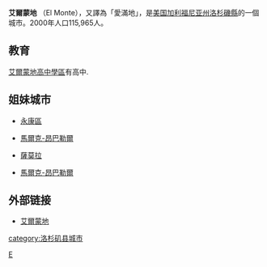 {{Infobox City |
official_name = City of El Monte, California |
chinese_name = 艾爾蒙地 |
nickname = |
image_flag = |
image_seal = <!-- 檔案不存在 El_monte_city_seal.PNG --> |
image_map = LA County Incorporated Areas El Monte highlighted.svg |
map_caption = Location of El Monte in the County of Los Angeles 
|subdivision_type  = [[世界政區索引|國家]]
|subdivision_type1 = [[美國行政區劃|州名]]
|subdivision_type2 = [[加利福尼亞州行政區劃|縣]] 
|subdivision_name  = [[美國|美國]]
|subdivision_name1 = [[加州|加州]]
|subdivision_name2 = [[洛杉磯縣|洛杉磯縣]] |
leader_title = [[Mayor|Mayor]] |
leader_name = Jessica Ancona|
area_note = |
area_magnitude = 
|area_total_km2 = 25.1
|area_total_sq_mi = 9.7
|area_land_km2 = 24.7
|area_land_sq_mi = 9.6
|area_water_km2 = 0.4
|area_water_sq_mi = 0.1 |
population_as_of = 2000 |
population_note = |
population_total = 115965   |
population_density_km2 =4688.4   |
timezone = {{tsl|en|Pacific Standard Time||PST}} |
utc_offset = −8 |
timezone_DST = [[太平洋时区|PDT]] |
utc_offset_DST = −7 |
latitude = 0°0'0" N |
longitude = 0°0'0" W |
website = |
footnotes = |
}}
'''艾爾蒙地''' （El Monte），又譯為「愛滿地」，是[[美国|美国]][[加利福尼亚州|加利福尼亚州]][[洛杉磯縣|洛杉磯縣]]的一個城市。2000年人口115,965人。

==教育==
[[艾爾蒙地高中學區|艾爾蒙地高中學區]]有高中.

== 姐妹城市 ==
*{{ROC}}[[永康區|永康區]]
*{{FRA}}[[馬爾克-昂巴勒爾|馬爾克-昂巴勒爾]]
*{{MEX}}[[薩莫拉_(墨西哥)|薩莫拉]]
*{{FRA}}[[馬爾克-昂巴勒爾|馬爾克-昂巴勒爾]]

==外部链接==
* [http://www.ci.el-monte.ca.us/ 艾爾蒙地] {{Wayback|url=http://www.ci.el-monte.ca.us/ |date=20040325064013 }} {{en}}
{{洛杉磯縣 (加利福尼亞州)}}
[[Category:洛杉矶县|E]]
[[category:洛杉矶县城市|category:洛杉矶县城市]]